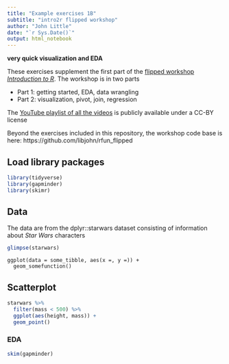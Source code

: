 ```yaml
---
title: "Example exercises 1B"
subtitle: "intro2r flipped workshop"
author: "John Little"
date: "`r Sys.Date()`"
output: html_notebook
---
```


**very quick visualization and EDA**

These exercises supplement the first part of the [flipped workshop _Introduction to R_](https://rfun.library.duke.edu/).  The workshop is in two parts

- Part 1: getting started, EDA, data wrangling
- Part 2: visualization, pivot, join, regression

The [YouTube playlist of all the videos](https://www.youtube.com/playlist?list=PLIUcX1JrVUNWBUl4Cwu8psxxDVZCvrJHk) is publicly available under a CC-BY license

Beyond the exercises included in this repository, the workshop code base is here:  https://github.com/libjohn/rfun_flipped 

## Load library packages

```r
library(tidyverse)
library(gapminder)
library(skimr)
```

## Data

The data are from the dplyr::starwars dataset consisting of information about _Star Wars_ characters

```r
glimpse(starwars)
```

```
ggplot(data = some_tibble, aes(x =, y =)) +
  geom_somefunction()
```

## Scatterplot

```r
starwars %>% 
  filter(mass < 500) %>% 
  ggplot(aes(height, mass)) +
  geom_point()
```

###  EDA

```r
skim(gapminder)
```



